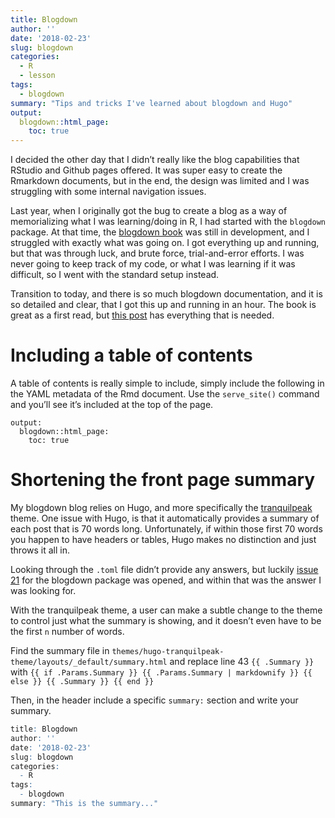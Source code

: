 ```yaml
---
title: Blogdown
author: ''
date: '2018-02-23'
slug: blogdown
categories:
  - R
  - lesson
tags: 
  - blogdown
summary: "Tips and tricks I've learned about blogdown and Hugo"
output:
  blogdown::html_page:
    toc: true
---
```



I decided the other day that I didn't really like the blog capabilities that RStudio and Github pages offered. It was super easy to create the Rmarkdown documents, but in the end, the design was limited and I was struggling with some internal navigation issues. 

Last year, when I originally got the bug to create a blog as a way of memorializing what I was learning/doing in R, I had started with the ```blogdown``` package. At that time, the [blogdown book](https://bookdown.org/yihui/blogdown/) was still in development, and I struggled with exactly what was going on. I got everything up and running, but that was through luck, and brute force, trial-and-error efforts. I was never going to keep track of my code, or what I was learning if it was difficult, so I went with the standard setup instead. 

Transition to today, and there is so much blogdown documentation, and it is so detailed and clear, that I got this up and running in an hour. The book is great as a first read, but [this post](https://alison.rbind.io/post/up-and-running-with-blogdown/) has everything that is needed. 

# Including a table of contents

A table of contents is really simple to include, simply include the following in the YAML metadata of the Rmd document. Use the `serve_site()` command and you'll see it's included at the top of the page. 

```
output:
  blogdown::html_page:
    toc: true
```

# Shortening the front page summary

My blogdown blog relies on Hugo, and more specifically the [tranquilpeak]("https://themes.gohugo.io/hugo-tranquilpeak-theme/") theme. One issue with Hugo, is that it automatically provides a summary of each post that is 70 words long. Unfortunately, if within those first 70 words you happen to have headers or tables, Hugo makes no distinction and just throws it all in. 

Looking through the `.toml` file didn't provide any answers, but luckily [issue 21]("https://github.com/rstudio/blogdown/issues/21") for the blogdown package was opened, and within that was the answer I was looking for. 

With the tranquilpeak theme, a user can make a subtle change to the theme to control just what the summary is showing, and it doesn't even have to be the first `n` number of words. 

Find the summary file in `themes/hugo-tranquilpeak-theme/layouts/_default/summary.html` and replace line 43 `{{ .Summary }}` with 
`{{ if .Params.Summary }} {{ .Params.Summary | markdownify }} {{ else }} {{ .Summary }} {{ end }}`

Then, in the header include a specific `summary:` section and write your summary. 

```r
title: Blogdown
author: ''
date: '2018-02-23'
slug: blogdown
categories:
  - R
tags: 
  - blogdown
summary: "This is the summary..."


```



